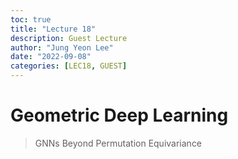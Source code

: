 ```yaml
---
toc: true
title: "Lecture 18"
description: Guest Lecture
author: "Jung Yeon Lee"
date: "2022-09-08"
categories: [LEC18, GUEST]
---
```


# Geometric Deep Learning

> GNNs Beyond Permutation Equivariance